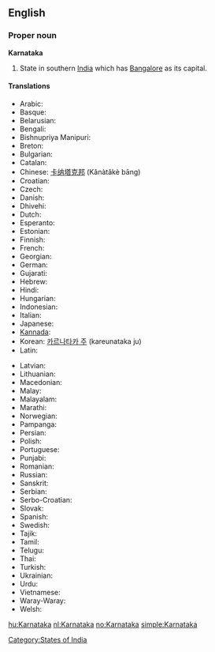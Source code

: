 ==English==

===Proper noun===

'''Karnataka'''

# State in southern [[India]] which has [[Bangalore]] as its capital.

====Translations====
{{trans-top}}
* Arabic: {{Arab|[[كارناتاكا]]}} {{f}}
* Basque: {{t|eu|Karnataka}}
* Belarusian: {{t|be|Карнатака|f}}
* Bengali: {{t|bn|কর্ণাটক|sc=Beng}}
* Bishnupriya Manipuri: {{tø|bpy|কর্ণাটক|sc=Beng}}
* Breton: {{t|br|Karnataka}}
* Bulgarian: {{t|bg|Карнатака|f}}
* Catalan: {{t|ca|Karnataka}}
* Chinese: [[卡纳塔克邦]] (Kǎnàtǎkè bāng)
* Croatian: {{t|hr|Karnataka|f}}
* Czech: {{t|cs|Karnátaka|f}}
* Danish: {{t|da|Karnataka}}
* Dhivehi: {{tø|dv|ކަރްނާޓަކާ}}
* Dutch: {{t|nl|Karnataka}}
* Esperanto: {{t|eo|Karnatako}}
* Estonian: {{t|et|Karnataka}}
* Finnish: {{t|fi|Karnataka}}
* French: {{t|fr|Karnataka}}
* Georgian: {{t|ka|კარნატაკა|tr=karnataka}}
* German: {{t|de|Karnataka}}
* Gujarati: {{t|gu|કર્ણાટક|sc=Gujr}}
* Hebrew: {{t|he|קארנאטקה|sc=Hebr}}
* Hindi: {{t-|hi|कर्नाटक|sc=Deva|xs=Hindi}}
* Hungarian: {{t|hu|Karnátaka}}
* Indonesian: {{t|id|Karnataka}}
* Italian: {{t|it|Karnataka}}
* Japanese: {{t|ja|カルナータカ州|tr=karunātaka shū}}
* [[Kannada]]: {{t|kn|sc=Knda|ಕರ್ನಾಟಕ}}
* Korean: [[카르나타카 주]] (kareunataka ju)
* Latin: {{t|la|Carnatica}}
{{trans-mid}}
* Latvian: {{t|lv|Karnātaka}}
* Lithuanian: {{t|lt|Karnataka}}
* Macedonian: {{t|mk|Карнатака}}
* Malay: {{t|ms|Karnataka}}
* Malayalam: {{t|ml|കര്ണാടക|sc=Mlym}}
* Marathi: {{t|mr|कर्नाटक|sc=Deva}}
* Norwegian: {{t|no|Karnataka}}
* Pampanga: {{tø|pam|Karnataka}}
* Persian: {{fa-Arab|[[کارناتاکا]]}}
* Polish: {{t|pl|Karnataka}}
* Portuguese: {{t|pt|Karnataka}}
* Punjabi: {{tø|pa|کرناٹک}}
* Romanian: {{t|ro|Karnataka}}
* Russian: {{t|ru|Карнатака|f}}
* Sanskrit: {{t-|sa|कर्णाटक|sc=Deva|xs=Sanskrit}}
* Serbian: {{t|sr|Карнатака}}
* Serbo-Croatian: {{t|sh|Karnataka}}
* Slovak: {{t|sk|Karnátaka}}
* Spanish: {{t|es|Karnataka}}
* Swedish: {{t|sv|Karnataka}}
* Tajik: {{t|tg|Карнотако}}
* Tamil: {{t|ta|கர்நாடகம்}}
* Telugu: {{t|te|కర్ణాటక}}
* Thai: {{Thai|[[รัฐกรณาฏกะ]]}}
* Turkish: {{t|tr|Karnataka}}
* Ukrainian: {{t|uk|Карнатака}}
* Urdu: {{ur-Arab|[[کرناٹک]]}}
* Vietnamese: {{t|vi|Karnataka}}
* Waray-Waray: {{tø|war|Karnataka}}
* Welsh: {{t|cy|Karnataka}}
{{trans-bottom}}

[[Category:States of India]]

[[hu:Karnataka]]
[[nl:Karnataka]]
[[no:Karnataka]]
[[simple:Karnataka]]